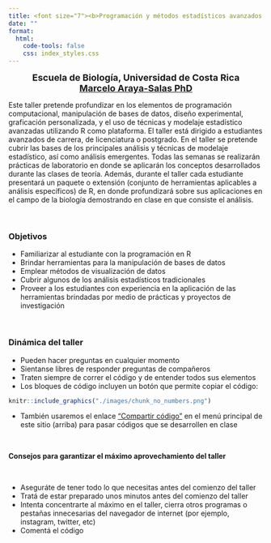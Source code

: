```yaml
---
title: <font size="7"><b>Programación y métodos estadísticos avanzados en R</b></font>
date: ""
format:
  html:
    code-tools: false
    css: index_styles.css
---
```


<center><font size="4"><b>Escuela de Biología, Universidad de Costa Rica<br></b></font></center>

<center><font size="4"><b><a href="https://marce10.github.io/">Marcelo Araya-Salas PhD</a> <br></b></font></center>

Este taller pretende profundizar en los elementos de programación computacional, manipulación de bases de datos, diseño experimental, graficación personalizada, y el uso de técnicas y modelaje estadístico avanzadas utilizando R como plataforma. El taller está dirigido a estudiantes avanzados de carrera, de licenciatura o postgrado. En el taller se pretende cubrir las bases de los principales análisis y técnicas de modelaje estadístico, así como análisis emergentes. Todas las semanas se realizarán prácticas de laboratorio en donde se aplicarán los conceptos desarrollados durante las clases de teoría. Además, durante el taller cada estudiante presentará un paquete o extensión (conjunto de herramientas aplicables a análisis específicos) de R, en donde profundizará sobre sus aplicaciones en el campo de la biología demostrando en clase en que consiste el análisis.

 

::: {.alert .alert-info}
### **Objetivos** {.unnumbered .unlisted}

-   Familiarizar al estudiante con la programación en R
-   Brindar herramientas para la manipulación de bases de datos
-   Emplear métodos de visualización de datos
-   Cubrir algunos de los análisis estadísticos tradicionales
-   Proveer a los estudiantes con experiencia en la aplicación de las herramientas brindadas por medio de prácticas y proyectos de investigación
:::

 

### **Dinámica del taller** {.unnumbered .unlisted}

-   Pueden hacer preguntas en cualquier momento
-   Sientanse libres de responder preguntas de compañeros
-   Traten siempre de correr el código y de entender todos sus elementos
-   Los bloques de código incluyen un botón que permite copiar el código:

```r
knitr::include_graphics("./images/chunk_no_numbers.png")
```

-   También usaremos el enlace ["Compartir código"](https://codefile.io/f/inMsojTFoN) en el menú principal de este sitio (arriba) para pasar códigos que se desarrollen en clase

 

::: {.alert .alert-warning}
**Consejos para garantizar el máximo aprovechamiento del taller**

 

-   Aseguráte de tener todo lo que necesitas antes del comienzo del taller
-   Tratá de estar preparado unos minutos antes del comienzo del taller
-   Intenta concentrarte al máximo en el taller, cierra otros programas o pestañas innecesarias del navegador de internet (por ejemplo, instagram, twitter, etc)
-   Comentá el código
:::
